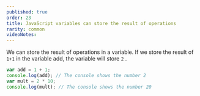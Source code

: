 ```yaml
---
published: true
order: 23
title: JavaScript variables can store the result of operations
rarity: common
videoNotes:
---
```


We can store the result of operations in a variable.
If we store the result of `1+1` in the variable add, the variable will store `2` .

```js
var add = 1 + 1;
console.log(add); // The console shows the number 2
var mult = 2 * 10;
console.log(mult); // The console shows the number 20
```

